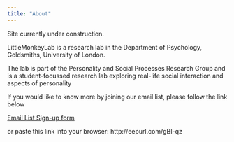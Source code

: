 ```yaml
---
title: "About"
---
```


Site currently under construction.

LittleMonkeyLab is a research lab in the Department of Psychology,
Goldsmiths, University of London.

The lab is part of the Personality and Social Processes Research Group
and is a student-focussed research lab exploring real-life social
interaction and aspects of personality

If you would like to know more by joining our email list, please follow
the link below

[Email List Sign-up form](http://eepurl.com/gBI-qz)

or paste this link into your browser: http://eepurl.com/gBI-qz
